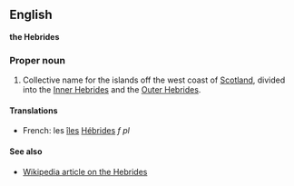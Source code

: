 ==English==
'''the Hebrides'''

===Proper noun===

#Collective name for the islands off the west coast of [[Scotland]], divided into the [[Inner Hebrides]] and the [[Outer Hebrides]].

====Translations====

*French: les [[île]]s [[Hébrides]] ''f pl''

====See also====

*[[en:Hebrides|Wikipedia article on the Hebrides]]